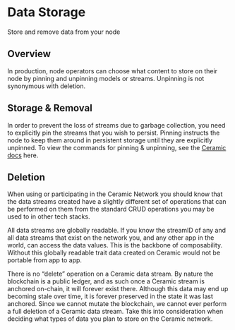 # Data Storage
Store and remove data from your node

## Overview
In production, node operators can choose what content to store on their node by pinning and unpinning models or streams. Unpinning is not synonymous with deletion.

## Storage & Removal
In order to prevent the loss of streams due to garbage collection, you need to explicitly pin the streams that you wish to persist. Pinning instructs the node to keep them around in persistent storage until they are explicitly unpinned. To view the commands for pinning & unpinning, see the [Ceramic docs](../../../protocol/js-ceramic/guides/ceramic-clients/javascript-clients/pinning) here.

## Deletion
When using or participating in the Ceramic Network you should know that the data streams created have a slightly different set of operations that can be performed on them from the standard CRUD operations you may be used to in other tech stacks.

All data streams are globally readable.  If you know the streamID of any and all data streams that exist on the network you, and any other app in the world, can access the data values.  This is the backbone of composability.  Without this globally readable trait data created on Ceramic would not be portable from app to app.

There is no “delete” operation on a Ceramic data stream.  By nature the blockchain is a public ledger, and as such once a Ceramic stream is anchored on-chain, it will forever exist there.  Although this data may end up becoming stale over time, it is forever preserved in the state it was last anchored.  Since we cannot mutate the blockchain, we cannot ever perform a full deletion of a Ceramic data stream.  Take this into consideration when deciding what types of data you plan to store on the Ceramic network.